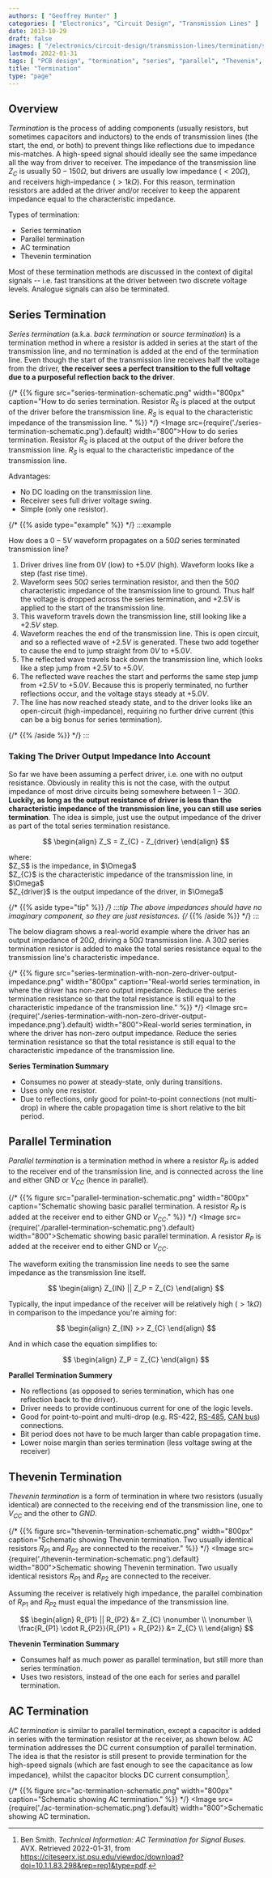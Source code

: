 ```yaml
---
authors: [ "Geoffrey Hunter" ]
categories: [ "Electronics", "Circuit Design", "Transmission Lines" ]
date: 2013-10-29
draft: false
images: [ "/electronics/circuit-design/transmission-lines/termination/series-termination-schematic.png" ]
lastmod: 2022-01-31
tags: [ "PCB design", "termination", "series", "parallel", "Thevenin", "AC", "impedance", "characteristic", "reflections", "RF" ]
title: "Termination"
type: "page"
---
```


<WarningIsNotes />

## Overview

_Termination_ is the process of adding components (usually resistors, but sometimes capacitors and inductors) to the ends of transmission lines (the start, the end, or both) to prevent things like reflections due to impedance mis-matches. A high-speed signal should ideally see the same impedance all the way from driver to receiver. The impedance of the transmission line $Z_C$ is usually $50-150\Omega$, but drivers are usually low impedance ($<20\Omega$), and receivers high-impedance ($>1k\Omega$). For this reason, termination resistors are added at the driver and/or receiver to keep the apparent impedance equal to the characteristic impedance.

Types of termination:

* Series termination
* Parallel termination
* AC termination
* Thevenin termination

Most of these termination methods are discussed in the context of digital signals -- i.e. fast transitions at the driver between two discrete voltage levels. Analogue signals can also be terminated.

## Series Termination

_Series termination_ (a.k.a. _back termination_ or _source termination_) is a termination method in where a resistor is added in series at the start of the transmission line, and no termination is added at the end of the termination line. Even though the start of the transmission line receives half the voltage from the driver, **the receiver sees a perfect transition to the full voltage due to a purposeful reflection back to the driver**. 

{/* {{% figure src="series-termination-schematic.png" width="800px" caption="How to do series termination. Resistor $R_S$ is placed at the output of the driver before the transmission line. $R_S$ is equal to the characteristic impedance of the transmission line. " %}} */}
<Image src={require('./series-termination-schematic.png').default} width="800">How to do series termination. Resistor $R_S$ is placed at the output of the driver before the transmission line. $R_S$ is equal to the characteristic impedance of the transmission line.</Image>

Advantages:

* No DC loading on the transmission line.
* Receiver sees full driver voltage swing.
* Simple (only one resistor).

{/* {{% aside type="example" %}} */}
:::example

How does a $0-5V$ waveform propagates on a $50\Omega$ series terminated transmission line?

1. Driver drives line from $0V$ (low) to $+5.0V$ (high). Waveform looks like a step (fast rise time).
1. Waveform sees $50\Omega$ series termination resistor, and then the $50\Omega$ characteristic impedance of the transmission line to ground. Thus half the voltage is dropped across the series termination, and $+2.5V$ is applied to the start of the transmission line.
1. This waveform travels down the transmission line, still looking like a $+2.5V$ step.
1. Waveform reaches the end of the transmission line. This is open circuit, and so a reflected wave of $+2.5V$ is generated. These two add together to cause the end to jump straight from $0V$ to $+5.0V$.
1. The reflected wave travels back down the transmission line, which looks like a step jump from $+2.5V$ to $+5.0V$.
1. The reflected wave reaches the start and performs the same step jump from $+2.5V$ to $+5.0V$. Because this is properly terminated, no further reflections occur, and the voltage stays steady at $+5.0V$.
1. The line has now reached steady state, and to the driver looks like an open-circuit (high-impedance), requiring no further drive current (this can be a big bonus for series termination).

{/* {{% /aside %}} */}
:::

### Taking The Driver Output Impedance Into Account

So far we have been assuming a perfect driver, i.e. one with no output resistance. Obviously in reality this is not the case, with the output impedance of most drive circuits being somewhere between $1-30\Omega$. **Luckily, as long as the output resistance of driver is less than the characteristic impedance of the transmission line, you can still use series termination**. The idea is simple, just use the output impedance of the driver as part of the total series termination resistance.

$$
\begin{align}
Z_S = Z_{C} - Z_{driver}
\end{align}
$$

<p class="centered">
where:<br/>
$Z_S$ is the impedance, in $\Omega$<br/>
$Z_{C}$ is the characteristic impedance of the transmission line, in $\Omega$<br/>
$Z_{driver}$ is the output impedance of the driver, in $\Omega$<br/>
</p>

{/* {{% aside type="tip" %}} */}
:::tip
The above impedances should have no imaginary component, so they are just resistances.
{/* {{% /aside %}} */}
:::

The below diagram shows a real-world example where the driver has an output impedance of $20\Omega$, driving a $50\Omega$ transmission line. A $30\Omega$ series termination resistor is added to make the total series resistance equal to the transmission line's characteristic impedance.

{/* {{% figure src="series-termination-with-non-zero-driver-output-impedance.png" width="800px" caption="Real-world series termination, in where the driver has non-zero output impedance. Reduce the series termination resistance so that the total resistance is still equal to the characteristic impedance of the transmission line." %}} */}
<Image src={require('./series-termination-with-non-zero-driver-output-impedance.png').default} width="800">Real-world series termination, in where the driver has non-zero output impedance. Reduce the series termination resistance so that the total resistance is still equal to the characteristic impedance of the transmission line.</Image>

**Series Termination Summary**

* Consumes no power at steady-state, only during transitions.
* Uses only one resistor.
* Due to reflections, only good for point-to-point connections (not multi-drop) in where the cable propagation time is short relative to the bit period.

## Parallel Termination

_Parallel termination_ is a termination method in where a resistor $R_P$ is added to the receiver end of the transmission line, and is connected across the line and either GND or $V_{CC}$ (hence in parallel).

{/* {{% figure src="parallel-termination-schematic.png" width="800px" caption="Schematic showing basic parallel termination. A resistor $R_P$ is added at the receiver end to either GND or $V_{CC}$." %}} */}
<Image src={require('./parallel-termination-schematic.png').default} width="800">Schematic showing basic parallel termination. A resistor $R_P$ is added at the receiver end to either GND or $V_{CC}$.</Image>

The waveform exiting the transmission line needs to see the same impedance as the transmission line itself.

$$
\begin{align}
Z_{IN} || Z_P = Z_{C}
\end{align}
$$

Typically, the input impedance of the receiver will be relatively high ($>1k\Omega$) in comparison to the impedance you're aiming for:

$$
\begin{align}
Z_{IN} >> Z_{C}
\end{align}
$$

And in which case the equation simplifies to:

$$
\begin{align}
Z_P = Z_{C}
\end{align}
$$

**Parallel Termination Summery**

* No reflections (as opposed to series termination, which has one reflection back to the driver).
* Driver needs to provide continuous current for one of the logic levels.
* Good for point-to-point and multi-drop (e.g. RS-422, [RS-485](/electronics/communication-protocols/rs-485-protocol/), [CAN bus](/electronics/communication-protocols/can-protocol/)) connections.
* Bit period does not have to be much larger than cable propagation time.
* Lower noise margin than series termination (less voltage swing at the receiver)

## Thevenin Termination

_Thevenin termination_ is a form of termination in where two resistors (usually identical) are connected to the receiving end of the transmission line, one to $V_{CC}$ and the other to $GND$. 

{/* {{% figure src="thevenin-termination-schematic.png" width="800px" caption="Schematic showing Thevenin termination. Two usually identical resistors $R_{P1}$ and $R_{P2}$ are connected to the receiver." %}} */}
<Image src={require('./thevenin-termination-schematic.png').default} width="800">Schematic showing Thevenin termination. Two usually identical resistors $R_{P1}$ and $R_{P2}$ are connected to the receiver.</Image>

Assuming the receiver is relatively high impedance, the parallel combination of $R_{P1}$ and $R_{P2}$ must equal the impedance of the transmission line.

$$
\begin{align}
R_{P1} || R_{P2} &= Z_{C} \nonumber \\
\nonumber \\
\frac{R_{P1} \cdot R_{P2}}{R_{P1} + R_{P2}} &= Z_{C} \\
\end{align}
$$

**Thevenin Termination Summary**

* Consumes half as much power as parallel termination, but still more than series termination.
* Uses two resistors, instead of the one each for series and parallel termination.

## AC Termination

_AC termination_ is similar to parallel termination, except a capacitor is added in series with the termination resistor at the receiver, as shown below. AC termination addresses the DC current consumption of parallel termination. The idea is that the resistor is still present to provide termination for the high-speed signals (which are fast enough to see the capacitance as low impedance), whilst the capacitor blocks DC current consumption[^bib-avx-ac-term].

{/* {{% figure src="ac-termination-schematic.png" width="800px" caption="Schematic showing AC termination." %}} */}
<Image src={require('./ac-termination-schematic.png').default} width="800">Schematic showing AC termination.</Image>

[^bib-avx-ac-term]: Ben Smith. _Technical Information: AC Termination for Signal Buses_. AVX. Retrieved 2022-01-31, from https://citeseerx.ist.psu.edu/viewdoc/download?doi=10.1.1.83.298&rep=rep1&type=pdf.
